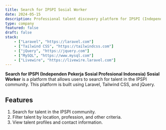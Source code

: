 ```yaml
---
title: Search for IPSPI Sosial Worker
date: 2024-05-15
description: Professional talent discovery platform for IPSPI (Independen Pekerja Sosial Profesional Indonesia) community, enabling efficient talent search and professional networking.
type: company
featured: false
draft: false
stack:
    - ["Laravel", "https://laravel.com"]
    - ["Tailwind CSS", "https://tailwindcss.com"]
    - ["jQuery", "https://jquery.com"]
    - ["MySQL", "https://www.mysql.com"]
    - ["Livewire", "https://livewire.laravel.com"]
---
```


**Search for IPSPI (Independen Pekerja Sosial Profesional Indonesia) Sosial Worker** is a platform that allows users to search for talent in the IPSPI community. This platform is built using Laravel, Tailwind CSS, and jQuery.

## Features

1. Search for talent in the IPSPI community.
2. Filter talent by location, profession, and other criteria.
3. View talent profiles and contact information.
